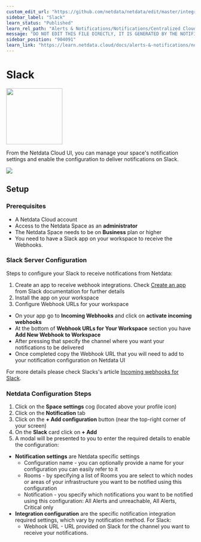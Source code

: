 ```yaml
---
custom_edit_url: "https://github.com/netdata/netdata/edit/master/integrations/cloud-notifications/metadata.yaml"
sidebar_label: "Slack"
learn_status: "Published"
learn_rel_path: "Alerts & Notifications/Notifications/Centralized Cloud Notifications"
message: "DO NOT EDIT THIS FILE DIRECTLY, IT IS GENERATED BY THE NOTIFICATION'S metadata.yaml FILE"
sidebar_position: "904091"
learn_link: "https://learn.netdata.cloud/docs/alerts-&-notifications/notifications/centralized-cloud-notifications/slack"
---
```



# Slack


<img src="https://netdata.cloud/img/slack.png" width="150"/>


From the Netdata Cloud UI, you can manage your space's notification settings and enable the configuration to deliver notifications on Slack.


<img src="https://img.shields.io/badge/maintained%20by-Netdata-%2300ab44" />

## Setup

### Prerequisites

- A Netdata Cloud account
- Access to the Netdata Space as an **administrator**
- The Netdata Space needs to be on **Business** plan or higher
- You need to have a Slack app on your workspace to receive the Webhooks.

### Slack Server Configuration

Steps to configure your Slack to receive notifications from Netdata:

1. Create an app to receive webhook integrations. Check [Create an app](https://api.slack.com/apps?new_app=1) from Slack documentation for further details
2. Install the app on your workspace
3. Configure Webhook URLs for your workspace
  - On your app go to **Incoming Webhooks** and click on **activate incoming webhooks**
  - At the bottom of **Webhook URLs for Your Workspace** section you have **Add New Webhook to Workspace**
  - After pressing that specify the channel where you want your notifications to be delivered
  - Once completed copy the Webhook URL that you will need to add to your notification configuration on Netdata UI

For more details please check Slacks's article [Incoming webhooks for Slack](https://slack.com/help/articles/115005265063-Incoming-webhooks-for-Slack).

### Netdata Configuration Steps

1. Click on the **Space settings** cog (located above your profile icon)
2. Click on the **Notification** tab
3. Click on the **+ Add configuration** button (near the top-right corner of your screen)
4. On the **Slack** card click on **+ Add**
5. A modal will be presented to you to enter the required details to enable the configuration:
  * **Notification settings** are Netdata specific settings
    - Configuration name - you can optionally provide a name for your configuration you can easily refer to it
    - Rooms - by specifying a list of Rooms you are select to which nodes or areas of your infrastructure you want to be notified using this configuration
    - Notification - you specify which notifications you want to be notified using this configuration: All Alerts and unreachable, All Alerts, Critical only
  * **Integration configuration** are the specific notification integration required settings, which vary by notification method. For Slack:
    - Webhook URL - URL provided on Slack for the channel you want to receive your notifications.


